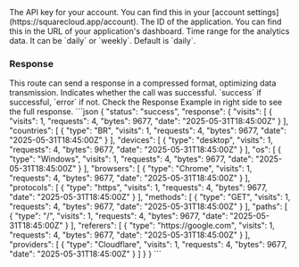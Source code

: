 
<ParamField header="Authorization" type="string" placeholder="API KEY" required>
  The API key for your account. You can find this in your [account settings](https://squarecloud.app/account).
</ParamField>

<ParamField path="app_id" type="string" placeholder="Application ID" required>
  The ID of the application. You can find this in the URL of your application's dashboard.
</ParamField>

<ParamField query="range" type="string" placeholder="Time range">
  Time range for the analytics data. It can be `daily` or `weekly`. Default is `daily`.
</ParamField>

### Response

<Info>
  This route can send a response in a compressed format, optimizing data transmission.
</Info>
<ResponseField name="status" type="string">
  Indicates whether the call was successful. `success` if successful, `error` if not.
</ResponseField>

<ResponseField name="response" type="object">
  Check the Response Example in right side to see the full response.
</ResponseField>

<ResponseExample>
```json
{
  "status": "success",
  "response": {
    "visits": [
      {
        "visits": 1,
        "requests": 4,
        "bytes": 9677,
        "date": "2025-05-31T18:45:00Z"
      }
    ],
    "countries": [
      {
        "type": "BR",
        "visits": 1,
        "requests": 4,
        "bytes": 9677,
        "date": "2025-05-31T18:45:00Z"
      }
    ],
    "devices": [
      {
        "type": "desktop",
        "visits": 1,
        "requests": 4,
        "bytes": 9677,
        "date": "2025-05-31T18:45:00Z"
      }
    ],
    "os": [
      {
        "type": "Windows",
        "visits": 1,
        "requests": 4,
        "bytes": 9677,
        "date": "2025-05-31T18:45:00Z"
      }
    ],
    "browsers": [
      {
        "type": "Chrome",
        "visits": 1,
        "requests": 4,
        "bytes": 9677,
        "date": "2025-05-31T18:45:00Z"
      }
    ],
    "protocols": [
      {
        "type": "https",
        "visits": 1,
        "requests": 4,
        "bytes": 9677,
        "date": "2025-05-31T18:45:00Z"
      }
    ],
    "methods": [
      {
        "type": "GET",
        "visits": 1,
        "requests": 4,
        "bytes": 9677,
        "date": "2025-05-31T18:45:00Z"
      }
    ],
    "paths": [
      {
        "type": "/",
        "visits": 1,
        "requests": 4,
        "bytes": 9677,
        "date": "2025-05-31T18:45:00Z"
      }
    ],
    "referers": [
      {
        "type": "https://google.com",
        "visits": 1,
        "requests": 4,
        "bytes": 9677,
        "date": "2025-05-31T18:45:00Z"
      }
    ],
    "providers": [
      {
        "type": "Cloudflare",
        "visits": 1,
        "requests": 4,
        "bytes": 9677,
        "date": "2025-05-31T18:45:00Z"
      }
    ]
  }
}
```
</ResponseExample>